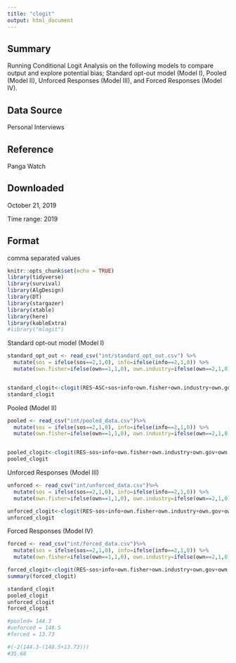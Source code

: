 ```yaml
---
title: "clogit"
output: html_document
---
```


## Summary
Running Conditional Logit Analysis on the following models to compare output and explore potential bias; Standard opt-out model (Model I), Pooled (Model II), Unforced Responses (Model III), and Forced Responses (Model IV).
 
## Data Source 
Personal Interviews
 
## Reference 
Panga Watch
 
## Downloaded
October 21, 2019
 
Time range: 
2019
 
## Format
comma separated values

```r
knitr::opts_chunk$set(echo = TRUE)
library(tidyverse)
library(survival)
library(AlgDesign)
library(DT)
library(stargazer)
library(xtable)
library(here)
library(kableExtra)
#library("mlogit")
```

Standard opt-out model (Model I)
```r
standard_opt_out <- read_csv("int/standard_opt_out.csv") %>% 
  mutate(sos = ifelse(sos==2,1,0), info=ifelse(info==2,1,0)) %>%
  mutate(own.fisher=ifelse(own==1,1,0), own.industry=ifelse(own==2,1,0), own.gov=ifelse(own==3,1,0), own.public=ifelse(own==4,1,0))


standard_clogit<-clogit(RES~ASC+sos+info+own.fisher+own.industry+own.gov+own.public+strata(STR), data=standard_opt_out)
standard_clogit
```

Pooled (Model II)
```r
pooled <- read_csv("int/pooled_data.csv")%>% 
  mutate(sos = ifelse(sos==2,1,0), info=ifelse(info==2,1,0)) %>%
  mutate(own.fisher=ifelse(own==1,1,0), own.industry=ifelse(own==2,1,0), own.gov=ifelse(own==3,1,0), own.public=ifelse(own==4,1,0))


pooled_clogit<-clogit(RES~sos+info+own.fisher+own.industry+own.gov+own.public+strata(STR), data=pooled)
pooled_clogit
```

Unforced Responses (Model III)
```r
unforced <- read_csv("int/unforced_data.csv")%>% 
  mutate(sos = ifelse(sos==2,1,0), info=ifelse(info==2,1,0)) %>%
  mutate(own.fisher=ifelse(own==1,1,0), own.industry=ifelse(own==2,1,0), own.gov=ifelse(own==3,1,0), own.public=ifelse(own==4,1,0))

unforced_clogit<-clogit(RES~sos+info+own.fisher+own.industry+own.gov+own.public+strata(STR), data=unforced)
unforced_clogit
```

Forced Responses (Model IV)
```r
forced <- read_csv("int/forced_data.csv")%>% 
  mutate(sos = ifelse(sos==2,1,0), info=ifelse(info==2,1,0)) %>%
  mutate(own.fisher=ifelse(own==1,1,0), own.industry=ifelse(own==2,1,0), own.gov=ifelse(own==3,1,0), own.public=ifelse(own==4,1,0))

forced_clogit<-clogit(RES~sos+info+own.fisher+own.industry+own.gov+own.public+strata(STR), data=forced)
summary(forced_clogit)
```

```r
standard_clogit
pooled_clogit
unforced_clogit
forced_clogit
```
```r
#pooled= 144.3
#unforced = 148.5
#forced = 13.73

#(-2(144.3-(148.5+13.73)))
#35.68
```

